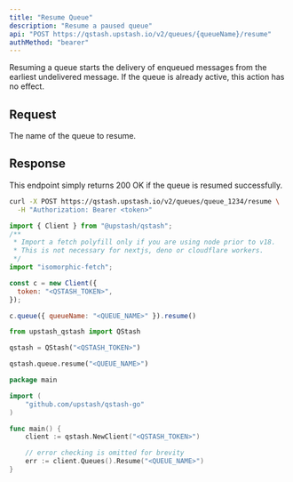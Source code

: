 ```yaml
---
title: "Resume Queue"
description: "Resume a paused queue"
api: "POST https://qstash.upstash.io/v2/queues/{queueName}/resume"
authMethod: "bearer"
---
```


Resuming a queue starts the delivery of enqueued messages from the earliest undelivered message.
If the queue is already active, this action has no effect.

## Request

<ParamField path="queueName" type="string" required>
  The name of the queue to resume.
</ParamField>

## Response

This endpoint simply returns 200 OK if the queue is resumed successfully.

<RequestExample>

```sh curl
curl -X POST https://qstash.upstash.io/v2/queues/queue_1234/resume \
  -H "Authorization: Bearer <token>"
```

```js Node
import { Client } from "@upstash/qstash";
/**
 * Import a fetch polyfill only if you are using node prior to v18.
 * This is not necessary for nextjs, deno or cloudflare workers.
 */
import "isomorphic-fetch";

const c = new Client({
  token: "<QSTASH_TOKEN>",
});

c.queue({ queueName: "<QUEUE_NAME>" }).resume()
```

```python Python 
from upstash_qstash import QStash

qstash = QStash("<QSTASH_TOKEN>")

qstash.queue.resume("<QUEUE_NAME>")
```

```go Go
package main

import (
	"github.com/upstash/qstash-go"
)

func main() {
	client := qstash.NewClient("<QSTASH_TOKEN>")

	// error checking is omitted for brevity
	err := client.Queues().Resume("<QUEUE_NAME>")
}
```

</RequestExample>

